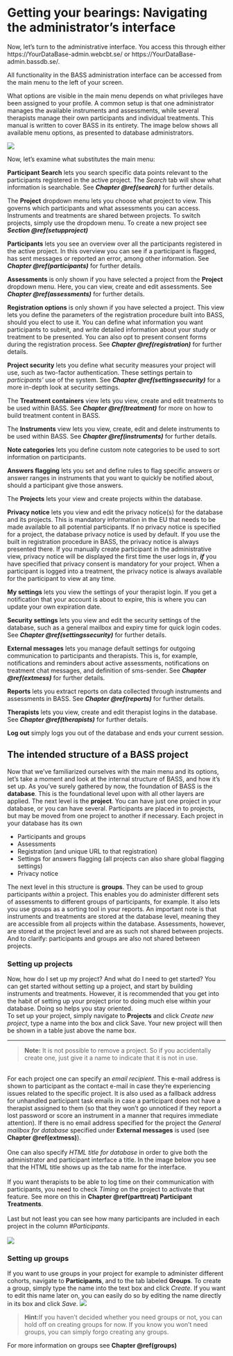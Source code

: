 # Getting your bearings: Navigating the administrator's interface {#navigating}

Now, let’s turn to the administrative interface. You access this through either https://YourDataBase-admin.webcbt.se/ or https://YourDataBase-admin.bassdb.se/. 

All functionality in the BASS administration interface can be accessed from the main menu to the left of your screen. 

What options are visible in the main menu depends on what privileges have been assigned to your profile. A common setup is that one administrator manages the available instruments and assessments, while several therapists manage their own participants and individual treatments. This manual is written to cover BASS in its entirety. The image below shows all available menu options, as presented to database administrators.

![](images/main-menu.png)

Now, let’s examine what substitutes the main menu:

**Participant Search** lets you search specific data points relevant to the participants registered in the active project. The *Search* tab will show what information is searchable. See ***Chapter \@ref(search)*** for further details.

The **Project** dropdown menu lets you choose what project to view. This governs which participants and what assessments you can access. Instruments and treatments are shared between projects. To switch projects, simply use the dropdown menu. To create a new project see ***Section \@ref(setupproject)***

**Participants** lets you see an overview over all the participants registered in the active project. In this overview you can see if a participant is flagged, has sent messages or reported an error, among other information. See ***Chapter \@ref(participants)*** for further details.

**Assessments** is only shown if you have selected a project from the **Project** dropdown menu. Here, you can view, create and edit assessments. See ***Chapter \@ref(assessments)*** for further details.

**Registration options** is only shown if you have selected a project. This view lets you define the parameters of the registration procedure built into BASS, should you elect to use it. You can define what information you want participants to submit, and write detailed information about your study or treatment to be presented. You can also opt to present consent forms during the registration process. See ***Chapter \@ref(registration)*** for further details.

**Project security** lets you define what security measures your project will use, such as two-factor authentication. These settings pertain to *participants'* use of the system. See ***Chapter \@ref(settingssecurity)*** for a more in-depth look at security settings.

The **Treatment containers** view lets you view, create and edit treatments to be used within BASS. See ***Chapter \@ref(treatment)*** for more on how to build treatment content in BASS.

The **Instruments** view lets you view, create, edit and delete instruments to be used within BASS. See ***Chapter \@ref(instruments)*** for further details.

**Note categories** lets you define custom note categories to be used to sort information on participants.

**Answers flagging** lets you set and define rules to flag specific answers or answer ranges in instruments that you want to quickly be notified about, should a participant give those answers.

The **Projects** lets your view and create projects within the database.

**Privacy notice** lets you view and edit the privacy notice(s) for the database and its projects. This is mandatory information in the EU that needs to be made available to all potential participants. If no privacy notice is specified for a project, the database privacy notice is used by default. If you use the built in registration procedure in BASS, the privacy notice is always presented there. If you manually create participant in the administrative view, privacy notice will be displayed the first time the user logs in, ***if*** you have specified that privacy consent is mandatory for your project. When a participant is logged into a treatment, the privacy notice is always available for the participant to view at any time.

**My settings** lets you view the settings of your therapist login. If you get a notification that your account is about to expire, this is where you can update your own expiration date.

**Security settings** lets you view and edit the security settings of the database, such as a general mailbox and expiry time for quick login codes. See ***Chapter \@ref(settingssecurity)*** for further details.

**External messages** lets you manage default settings for outgoing communication to participants and therapists. This is, for example, notifications and reminders about active assessments, notifications on treatment chat messages, and definition of sms-sender. See ***Chapter \@ref(extmess)*** for further details.

**Reports** lets you extract reports on data collected through instruments and assessments in BASS. See ***Chapter \@ref(reports)*** for further details. 

**Therapists** lets you view, create and edit therapist logins in the database. See ***Chapter \@ref(therapists)*** for further details. 

**Log out** simply logs you out of the database and ends your current session.


## The intended structure of a BASS project

Now that we’ve familiarized ourselves with the main menu and its options, let’s take a moment and look at the internal structure of BASS, and how it’s set up.
As you’ve surely gathered by now, the foundation of BASS is the **database**. This is the foundational level upon with all other layers are applied. The next level is the **project**. You can have just one project in your database, or you can have several. Participants are placed in to projects, but may be moved from one project to another if necessary. Each project in your database has its own

  - Participants and groups
  - Assessments
  - Registration (and unique URL to that registration)
  - Settings for answers flagging (all projects can also share global flagging settings)
  - Privacy notice
  
The next level in this structure is **groups**. They can be used to group participants *within* a project. This enables you do administer different sets of assessments to different groups of participants, for example. It also lets you use groups as a sorting tool in your reports.
An important note is that instruments and treatments are stored at the database level, meaning they are accessible from all projects within the database. Assessments, however, are stored at the project level and are as such not shared between projects.
And to clarify: participants and groups are also not shared between projects.

### Setting up projects {#setupproject}
Now, how do I set up my project? And what do I need to get started? 
You can get started without setting up a project, and start by building instruments and treatments. However, it is recommended that you get into the habit of setting up your project prior to doing much else within your database. Doing so helps you stay oriented.
<br>
To set up your project, simply navigate to **Projects** and click *Create new project*, type a name into the box and click Save. Your new project will then be shown in a table just above the name box.
<hr>
>**Note:** It is not possible to remove a project. So if you accidentally create one, just give it a name to indicate that it is not in use.

<br>
For each project one can specify an *email recipient*. This e-mail address is shown to participant as the contact e-mail in case they’re experiencing issues related to the specific project. It is also used as a fallback address for unhandled participant task emails in case a participant does not have a therapist assigned to them (so that they won’t go unnoticed if they report a lost password or score an instrument in a manner that requires immediate attention). If there is no email address specified for the project the *General mailbox for database* specified under **External messages** is used (see **Chapter \@ref(extmess)**).
<br><br>
One can also specify *HTML title for database* in order to give both the administrator and participant interface a title. In the image below you see that the HTML title shows up as the tab name for the interface.
<br><br>
If you want therapists to be able to log time on their communication with participants, you need to check *Timing* on the project to activate that feature. See more on this in **Chapter \@ref(parttreat) Participant Treatments**.
<br><br>
Last but not least you can see how many participants are included in each project in the column *#Participants*.
<br><br>
![](images/projects.png)

### Setting up groups
If you want to use groups in your project for example to administer different cohorts, navigate to **Participants**, and to the tab labeled **Groups**. To create a group, simply type the name into the text box and click *Create*. If you want to edit this name later on, you can easily do so by editing the name directly in its box and click *Save*.
![](images/groups.png)

>**Hint:**If you haven’t decided whether you need groups or not, you can hold off on creating groups for now. If you know you won’t need groups, you can simply forgo creating any groups.

For more information on groups see **Chapter \@ref(groups)** 
